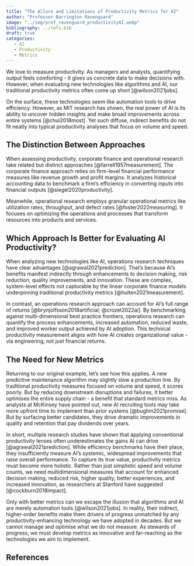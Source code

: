 ```yaml
---
title: "The Allure and Limitations of Productivity Metrics for AI"
author: "Professor Barrington Ravenguard"
image: "../img/prof_ravenguard_productivityAI.webp"
bibliography: ../refs.bib
draft: true
categories: 
   - AI
   - Productivity
   - Metrics
---
```


We love to measure productivity. As managers and analysts, quantifying output feels comforting - it gives us concrete data to make decisions with. However, when evaluating new technologies like algorithms and AI, our traditional productivity metrics often come up short [@wilson2021jobs].

On the surface, these technologies seem like automation tools to drive efficiency. However, as MIT research has shown, the real power of AI is its ability to uncover hidden insights and make broad improvements across entire systems [@chui2018most]. Yet such diffuse, indirect benefits do not fit neatly into typical productivity analyses that focus on volume and speed.

## The Distinction Between Approaches

When assessing productivity, corporate finance and operational research take related but distinct approaches [@farrell1957measurement]. The corporate finance approach relies on firm-level financial performance measures like revenue growth and profit margins. It analyzes historical accounting data to benchmark a firm’s efficiency in converting inputs into financial outputs [@siegel2020productivity].

Meanwhile, operational research employs granular operational metrics like utilization rates, throughput, and defect rates [@foster2022measuring]. It focuses on optimizing the operations and processes that transform resources into products and services.

## Which Approach Is Better for Evaluating AI Productivity?

When analyzing new technologies like AI, operations research techniques have clear advantages [@agrawal2021prediction]. That's because AI's benefits manifest indirectly through enhancements to decision making, risk reduction, quality improvements, and innovation. These are complex, system-level effects not capturable by the linear corporate finance models underpinning traditional productivity metrics [@hulten2021measurement].

In contrast, an operations research approach can account for AI’s full range of returns [@brynjolfsson2018artificial; @crozet2022ai]. By benchmarking against multi-dimensional best practice frontiers, operations research can quantify the process enhancements, increased automation, reduced waste, and improved worker output achieved by AI adoption. This technical productivity measurement aligns with how AI creates organizational value - via engineering, not just financial returns.

## The Need for New Metrics

Returning to our original example, let’s see how this applies. A new predictive maintenance algorithm may slightly slow a production line. By traditional productivity measures focused on volume and speed, it scores poorly. But by reducing downstream disruptions and failures, it better optimises the entire supply chain - a benefit that standard metrics miss. As analysts at McKinsey have pointed out, new AI recruiting tools may take more upfront time to implement than prior systems [@bughin2021promise]. But by surfacing better candidates, they drive dramatic improvements in quality and retention that pay dividends over years.

In short, multiple research studies have shown that applying conventional productivity lenses often underestimates the gains AI can drive [@agrawal2021prediction]. While efficiency benchmarks have their place, they insufficiently measure AI's systemic, widespread improvements that raise overall performance. To capture its true value, productivity metrics must become more holistic. Rather than just simplistic speed and volume counts, we need multidimensional measures that account for enhanced decision making, reduced risk, higher quality, better experiences, and increased innovation, as researchers at Stanford have suggested [@cockburn2018impact].

Only with better metrics can we escape the illusion that algorithms and AI are merely automation tools [@wilson2021jobs]. In reality, their indirect, higher-order benefits make them drivers of progress unmatched by any productivity-enhancing technology we have adopted in decades. But we cannot manage and optimise what we do not measure. As stewards of progress, we must develop metrics as innovative and far-reaching as the technologies we aim to implement.

## References
